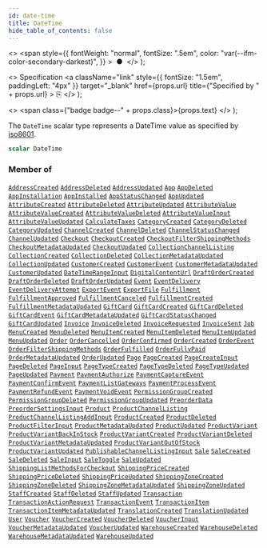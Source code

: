 ```yaml
---
id: date-time
title: DateTime
hide_table_of_contents: false
---
```


  <>
    <span
      style={{
        fontWeight: "normal",
        fontSize: ".5em",
        color: "var(--ifm-color-secondary-darkest)",
      }}
    >
      &nbsp;●&nbsp;
    </span>
  </>
);

  <>
    Specification
    <a
      className="link"
      style={{ fontSize: "1.5em", paddingLeft: "4px" }}
      target="\_blank"
      href={props.url}
      title={"Specified by " + props.url}
    >
      ⎘
    </a>
  </>
);

  <>
    <span class={"badge badge--" + props.class}>{props.text}</span>
  </>
);

The `DateTime` scalar type represents a DateTime
value as specified by
[iso8601](https://en.wikipedia.org/wiki/ISO_8601).

```graphql
scalar DateTime
```

### Member of

[`AddressCreated`](../../../developer/api-reference/objects/address-created) <Badge class="secondary" text="object"/><Bullet />[`AddressDeleted`](../../../developer/api-reference/objects/address-deleted) <Badge class="secondary" text="object"/><Bullet />[`AddressUpdated`](../../../developer/api-reference/objects/address-updated) <Badge class="secondary" text="object"/><Bullet />[`App`](../../../developer/api-reference/objects/app) <Badge class="secondary" text="object"/><Bullet />[`AppDeleted`](../../../developer/api-reference/objects/app-deleted) <Badge class="secondary" text="object"/><Bullet />[`AppInstallation`](../../../developer/api-reference/objects/app-installation) <Badge class="secondary" text="object"/><Bullet />[`AppInstalled`](../../../developer/api-reference/objects/app-installed) <Badge class="secondary" text="object"/><Bullet />[`AppStatusChanged`](../../../developer/api-reference/objects/app-status-changed) <Badge class="secondary" text="object"/><Bullet />[`AppUpdated`](../../../developer/api-reference/objects/app-updated) <Badge class="secondary" text="object"/><Bullet />[`AttributeCreated`](../../../developer/api-reference/objects/attribute-created) <Badge class="secondary" text="object"/><Bullet />[`AttributeDeleted`](../../../developer/api-reference/objects/attribute-deleted) <Badge class="secondary" text="object"/><Bullet />[`AttributeUpdated`](../../../developer/api-reference/objects/attribute-updated) <Badge class="secondary" text="object"/><Bullet />[`AttributeValue`](../../../developer/api-reference/objects/attribute-value) <Badge class="secondary" text="object"/><Bullet />[`AttributeValueCreated`](../../../developer/api-reference/objects/attribute-value-created) <Badge class="secondary" text="object"/><Bullet />[`AttributeValueDeleted`](../../../developer/api-reference/objects/attribute-value-deleted) <Badge class="secondary" text="object"/><Bullet />[`AttributeValueInput`](../../../developer/api-reference/inputs/attribute-value-input) <Badge class="secondary" text="input"/><Bullet />[`AttributeValueUpdated`](../../../developer/api-reference/objects/attribute-value-updated) <Badge class="secondary" text="object"/><Bullet />[`CalculateTaxes`](../../../developer/api-reference/objects/calculate-taxes) <Badge class="secondary" text="object"/><Bullet />[`CategoryCreated`](../../../developer/api-reference/objects/category-created) <Badge class="secondary" text="object"/><Bullet />[`CategoryDeleted`](../../../developer/api-reference/objects/category-deleted) <Badge class="secondary" text="object"/><Bullet />[`CategoryUpdated`](../../../developer/api-reference/objects/category-updated) <Badge class="secondary" text="object"/><Bullet />[`ChannelCreated`](../../../developer/api-reference/objects/channel-created) <Badge class="secondary" text="object"/><Bullet />[`ChannelDeleted`](../../../developer/api-reference/objects/channel-deleted) <Badge class="secondary" text="object"/><Bullet />[`ChannelStatusChanged`](../../../developer/api-reference/objects/channel-status-changed) <Badge class="secondary" text="object"/><Bullet />[`ChannelUpdated`](../../../developer/api-reference/objects/channel-updated) <Badge class="secondary" text="object"/><Bullet />[`Checkout`](../../../developer/api-reference/objects/checkout) <Badge class="secondary" text="object"/><Bullet />[`CheckoutCreated`](../../../developer/api-reference/objects/checkout-created) <Badge class="secondary" text="object"/><Bullet />[`CheckoutFilterShippingMethods`](../../../developer/api-reference/objects/checkout-filter-shipping-methods) <Badge class="secondary" text="object"/><Bullet />[`CheckoutMetadataUpdated`](../../../developer/api-reference/objects/checkout-metadata-updated) <Badge class="secondary" text="object"/><Bullet />[`CheckoutUpdated`](../../../developer/api-reference/objects/checkout-updated) <Badge class="secondary" text="object"/><Bullet />[`CollectionChannelListing`](../../../developer/api-reference/objects/collection-channel-listing) <Badge class="secondary" text="object"/><Bullet />[`CollectionCreated`](../../../developer/api-reference/objects/collection-created) <Badge class="secondary" text="object"/><Bullet />[`CollectionDeleted`](../../../developer/api-reference/objects/collection-deleted) <Badge class="secondary" text="object"/><Bullet />[`CollectionMetadataUpdated`](../../../developer/api-reference/objects/collection-metadata-updated) <Badge class="secondary" text="object"/><Bullet />[`CollectionUpdated`](../../../developer/api-reference/objects/collection-updated) <Badge class="secondary" text="object"/><Bullet />[`CustomerCreated`](../../../developer/api-reference/objects/customer-created) <Badge class="secondary" text="object"/><Bullet />[`CustomerEvent`](../../../developer/api-reference/objects/customer-event) <Badge class="secondary" text="object"/><Bullet />[`CustomerMetadataUpdated`](../../../developer/api-reference/objects/customer-metadata-updated) <Badge class="secondary" text="object"/><Bullet />[`CustomerUpdated`](../../../developer/api-reference/objects/customer-updated) <Badge class="secondary" text="object"/><Bullet />[`DateTimeRangeInput`](../../../developer/api-reference/inputs/date-time-range-input) <Badge class="secondary" text="input"/><Bullet />[`DigitalContentUrl`](../../../developer/api-reference/objects/digital-content-url) <Badge class="secondary" text="object"/><Bullet />[`DraftOrderCreated`](../../../developer/api-reference/objects/draft-order-created) <Badge class="secondary" text="object"/><Bullet />[`DraftOrderDeleted`](../../../developer/api-reference/objects/draft-order-deleted) <Badge class="secondary" text="object"/><Bullet />[`DraftOrderUpdated`](../../../developer/api-reference/objects/draft-order-updated) <Badge class="secondary" text="object"/><Bullet />[`Event`](../../../developer/api-reference/interfaces/event) <Badge class="secondary" text="interface"/><Bullet />[`EventDelivery`](../../../developer/api-reference/objects/event-delivery) <Badge class="secondary" text="object"/><Bullet />[`EventDeliveryAttempt`](../../../developer/api-reference/objects/event-delivery-attempt) <Badge class="secondary" text="object"/><Bullet />[`ExportEvent`](../../../developer/api-reference/objects/export-event) <Badge class="secondary" text="object"/><Bullet />[`ExportFile`](../../../developer/api-reference/objects/export-file) <Badge class="secondary" text="object"/><Bullet />[`Fulfillment`](../../../developer/api-reference/objects/fulfillment) <Badge class="secondary" text="object"/><Bullet />[`FulfillmentApproved`](../../../developer/api-reference/objects/fulfillment-approved) <Badge class="secondary" text="object"/><Bullet />[`FulfillmentCanceled`](../../../developer/api-reference/objects/fulfillment-canceled) <Badge class="secondary" text="object"/><Bullet />[`FulfillmentCreated`](../../../developer/api-reference/objects/fulfillment-created) <Badge class="secondary" text="object"/><Bullet />[`FulfillmentMetadataUpdated`](../../../developer/api-reference/objects/fulfillment-metadata-updated) <Badge class="secondary" text="object"/><Bullet />[`GiftCard`](../../../developer/api-reference/objects/gift-card) <Badge class="secondary" text="object"/><Bullet />[`GiftCardCreated`](../../../developer/api-reference/objects/gift-card-created) <Badge class="secondary" text="object"/><Bullet />[`GiftCardDeleted`](../../../developer/api-reference/objects/gift-card-deleted) <Badge class="secondary" text="object"/><Bullet />[`GiftCardEvent`](../../../developer/api-reference/objects/gift-card-event) <Badge class="secondary" text="object"/><Bullet />[`GiftCardMetadataUpdated`](../../../developer/api-reference/objects/gift-card-metadata-updated) <Badge class="secondary" text="object"/><Bullet />[`GiftCardStatusChanged`](../../../developer/api-reference/objects/gift-card-status-changed) <Badge class="secondary" text="object"/><Bullet />[`GiftCardUpdated`](../../../developer/api-reference/objects/gift-card-updated) <Badge class="secondary" text="object"/><Bullet />[`Invoice`](../../../developer/api-reference/objects/invoice) <Badge class="secondary" text="object"/><Bullet />[`InvoiceDeleted`](../../../developer/api-reference/objects/invoice-deleted) <Badge class="secondary" text="object"/><Bullet />[`InvoiceRequested`](../../../developer/api-reference/objects/invoice-requested) <Badge class="secondary" text="object"/><Bullet />[`InvoiceSent`](../../../developer/api-reference/objects/invoice-sent) <Badge class="secondary" text="object"/><Bullet />[`Job`](../../../developer/api-reference/interfaces/job) <Badge class="secondary" text="interface"/><Bullet />[`MenuCreated`](../../../developer/api-reference/objects/menu-created) <Badge class="secondary" text="object"/><Bullet />[`MenuDeleted`](../../../developer/api-reference/objects/menu-deleted) <Badge class="secondary" text="object"/><Bullet />[`MenuItemCreated`](../../../developer/api-reference/objects/menu-item-created) <Badge class="secondary" text="object"/><Bullet />[`MenuItemDeleted`](../../../developer/api-reference/objects/menu-item-deleted) <Badge class="secondary" text="object"/><Bullet />[`MenuItemUpdated`](../../../developer/api-reference/objects/menu-item-updated) <Badge class="secondary" text="object"/><Bullet />[`MenuUpdated`](../../../developer/api-reference/objects/menu-updated) <Badge class="secondary" text="object"/><Bullet />[`Order`](../../../developer/api-reference/objects/order) <Badge class="secondary" text="object"/><Bullet />[`OrderCancelled`](../../../developer/api-reference/objects/order-cancelled) <Badge class="secondary" text="object"/><Bullet />[`OrderConfirmed`](../../../developer/api-reference/objects/order-confirmed) <Badge class="secondary" text="object"/><Bullet />[`OrderCreated`](../../../developer/api-reference/objects/order-created) <Badge class="secondary" text="object"/><Bullet />[`OrderEvent`](../../../developer/api-reference/objects/order-event) <Badge class="secondary" text="object"/><Bullet />[`OrderFilterShippingMethods`](../../../developer/api-reference/objects/order-filter-shipping-methods) <Badge class="secondary" text="object"/><Bullet />[`OrderFulfilled`](../../../developer/api-reference/objects/order-fulfilled) <Badge class="secondary" text="object"/><Bullet />[`OrderFullyPaid`](../../../developer/api-reference/objects/order-fully-paid) <Badge class="secondary" text="object"/><Bullet />[`OrderMetadataUpdated`](../../../developer/api-reference/objects/order-metadata-updated) <Badge class="secondary" text="object"/><Bullet />[`OrderUpdated`](../../../developer/api-reference/objects/order-updated) <Badge class="secondary" text="object"/><Bullet />[`Page`](../../../developer/api-reference/objects/page) <Badge class="secondary" text="object"/><Bullet />[`PageCreated`](../../../developer/api-reference/objects/page-created) <Badge class="secondary" text="object"/><Bullet />[`PageCreateInput`](../../../developer/api-reference/inputs/page-create-input) <Badge class="secondary" text="input"/><Bullet />[`PageDeleted`](../../../developer/api-reference/objects/page-deleted) <Badge class="secondary" text="object"/><Bullet />[`PageInput`](../../../developer/api-reference/inputs/page-input) <Badge class="secondary" text="input"/><Bullet />[`PageTypeCreated`](../../../developer/api-reference/objects/page-type-created) <Badge class="secondary" text="object"/><Bullet />[`PageTypeDeleted`](../../../developer/api-reference/objects/page-type-deleted) <Badge class="secondary" text="object"/><Bullet />[`PageTypeUpdated`](../../../developer/api-reference/objects/page-type-updated) <Badge class="secondary" text="object"/><Bullet />[`PageUpdated`](../../../developer/api-reference/objects/page-updated) <Badge class="secondary" text="object"/><Bullet />[`Payment`](../../../developer/api-reference/objects/payment) <Badge class="secondary" text="object"/><Bullet />[`PaymentAuthorize`](../../../developer/api-reference/objects/payment-authorize) <Badge class="secondary" text="object"/><Bullet />[`PaymentCaptureEvent`](../../../developer/api-reference/objects/payment-capture-event) <Badge class="secondary" text="object"/><Bullet />[`PaymentConfirmEvent`](../../../developer/api-reference/objects/payment-confirm-event) <Badge class="secondary" text="object"/><Bullet />[`PaymentListGateways`](../../../developer/api-reference/objects/payment-list-gateways) <Badge class="secondary" text="object"/><Bullet />[`PaymentProcessEvent`](../../../developer/api-reference/objects/payment-process-event) <Badge class="secondary" text="object"/><Bullet />[`PaymentRefundEvent`](../../../developer/api-reference/objects/payment-refund-event) <Badge class="secondary" text="object"/><Bullet />[`PaymentVoidEvent`](../../../developer/api-reference/objects/payment-void-event) <Badge class="secondary" text="object"/><Bullet />[`PermissionGroupCreated`](../../../developer/api-reference/objects/permission-group-created) <Badge class="secondary" text="object"/><Bullet />[`PermissionGroupDeleted`](../../../developer/api-reference/objects/permission-group-deleted) <Badge class="secondary" text="object"/><Bullet />[`PermissionGroupUpdated`](../../../developer/api-reference/objects/permission-group-updated) <Badge class="secondary" text="object"/><Bullet />[`PreorderData`](../../../developer/api-reference/objects/preorder-data) <Badge class="secondary" text="object"/><Bullet />[`PreorderSettingsInput`](../../../developer/api-reference/inputs/preorder-settings-input) <Badge class="secondary" text="input"/><Bullet />[`Product`](../../../developer/api-reference/objects/product) <Badge class="secondary" text="object"/><Bullet />[`ProductChannelListing`](../../../developer/api-reference/objects/product-channel-listing) <Badge class="secondary" text="object"/><Bullet />[`ProductChannelListingAddInput`](../../../developer/api-reference/inputs/product-channel-listing-add-input) <Badge class="secondary" text="input"/><Bullet />[`ProductCreated`](../../../developer/api-reference/objects/product-created) <Badge class="secondary" text="object"/><Bullet />[`ProductDeleted`](../../../developer/api-reference/objects/product-deleted) <Badge class="secondary" text="object"/><Bullet />[`ProductFilterInput`](../../../developer/api-reference/inputs/product-filter-input) <Badge class="secondary" text="input"/><Bullet />[`ProductMetadataUpdated`](../../../developer/api-reference/objects/product-metadata-updated) <Badge class="secondary" text="object"/><Bullet />[`ProductUpdated`](../../../developer/api-reference/objects/product-updated) <Badge class="secondary" text="object"/><Bullet />[`ProductVariant`](../../../developer/api-reference/objects/product-variant) <Badge class="secondary" text="object"/><Bullet />[`ProductVariantBackInStock`](../../../developer/api-reference/objects/product-variant-back-in-stock) <Badge class="secondary" text="object"/><Bullet />[`ProductVariantCreated`](../../../developer/api-reference/objects/product-variant-created) <Badge class="secondary" text="object"/><Bullet />[`ProductVariantDeleted`](../../../developer/api-reference/objects/product-variant-deleted) <Badge class="secondary" text="object"/><Bullet />[`ProductVariantMetadataUpdated`](../../../developer/api-reference/objects/product-variant-metadata-updated) <Badge class="secondary" text="object"/><Bullet />[`ProductVariantOutOfStock`](../../../developer/api-reference/objects/product-variant-out-of-stock) <Badge class="secondary" text="object"/><Bullet />[`ProductVariantUpdated`](../../../developer/api-reference/objects/product-variant-updated) <Badge class="secondary" text="object"/><Bullet />[`PublishableChannelListingInput`](../../../developer/api-reference/inputs/publishable-channel-listing-input) <Badge class="secondary" text="input"/><Bullet />[`Sale`](../../../developer/api-reference/objects/sale) <Badge class="secondary" text="object"/><Bullet />[`SaleCreated`](../../../developer/api-reference/objects/sale-created) <Badge class="secondary" text="object"/><Bullet />[`SaleDeleted`](../../../developer/api-reference/objects/sale-deleted) <Badge class="secondary" text="object"/><Bullet />[`SaleInput`](../../../developer/api-reference/inputs/sale-input) <Badge class="secondary" text="input"/><Bullet />[`SaleToggle`](../../../developer/api-reference/objects/sale-toggle) <Badge class="secondary" text="object"/><Bullet />[`SaleUpdated`](../../../developer/api-reference/objects/sale-updated) <Badge class="secondary" text="object"/><Bullet />[`ShippingListMethodsForCheckout`](../../../developer/api-reference/objects/shipping-list-methods-for-checkout) <Badge class="secondary" text="object"/><Bullet />[`ShippingPriceCreated`](../../../developer/api-reference/objects/shipping-price-created) <Badge class="secondary" text="object"/><Bullet />[`ShippingPriceDeleted`](../../../developer/api-reference/objects/shipping-price-deleted) <Badge class="secondary" text="object"/><Bullet />[`ShippingPriceUpdated`](../../../developer/api-reference/objects/shipping-price-updated) <Badge class="secondary" text="object"/><Bullet />[`ShippingZoneCreated`](../../../developer/api-reference/objects/shipping-zone-created) <Badge class="secondary" text="object"/><Bullet />[`ShippingZoneDeleted`](../../../developer/api-reference/objects/shipping-zone-deleted) <Badge class="secondary" text="object"/><Bullet />[`ShippingZoneMetadataUpdated`](../../../developer/api-reference/objects/shipping-zone-metadata-updated) <Badge class="secondary" text="object"/><Bullet />[`ShippingZoneUpdated`](../../../developer/api-reference/objects/shipping-zone-updated) <Badge class="secondary" text="object"/><Bullet />[`StaffCreated`](../../../developer/api-reference/objects/staff-created) <Badge class="secondary" text="object"/><Bullet />[`StaffDeleted`](../../../developer/api-reference/objects/staff-deleted) <Badge class="secondary" text="object"/><Bullet />[`StaffUpdated`](../../../developer/api-reference/objects/staff-updated) <Badge class="secondary" text="object"/><Bullet />[`Transaction`](../../../developer/api-reference/objects/transaction) <Badge class="secondary" text="object"/><Bullet />[`TransactionActionRequest`](../../../developer/api-reference/objects/transaction-action-request) <Badge class="secondary" text="object"/><Bullet />[`TransactionEvent`](../../../developer/api-reference/objects/transaction-event) <Badge class="secondary" text="object"/><Bullet />[`TransactionItem`](../../../developer/api-reference/objects/transaction-item) <Badge class="secondary" text="object"/><Bullet />[`TransactionItemMetadataUpdated`](../../../developer/api-reference/objects/transaction-item-metadata-updated) <Badge class="secondary" text="object"/><Bullet />[`TranslationCreated`](../../../developer/api-reference/objects/translation-created) <Badge class="secondary" text="object"/><Bullet />[`TranslationUpdated`](../../../developer/api-reference/objects/translation-updated) <Badge class="secondary" text="object"/><Bullet />[`User`](../../../developer/api-reference/objects/user) <Badge class="secondary" text="object"/><Bullet />[`Voucher`](../../../developer/api-reference/objects/voucher) <Badge class="secondary" text="object"/><Bullet />[`VoucherCreated`](../../../developer/api-reference/objects/voucher-created) <Badge class="secondary" text="object"/><Bullet />[`VoucherDeleted`](../../../developer/api-reference/objects/voucher-deleted) <Badge class="secondary" text="object"/><Bullet />[`VoucherInput`](../../../developer/api-reference/inputs/voucher-input) <Badge class="secondary" text="input"/><Bullet />[`VoucherMetadataUpdated`](../../../developer/api-reference/objects/voucher-metadata-updated) <Badge class="secondary" text="object"/><Bullet />[`VoucherUpdated`](../../../developer/api-reference/objects/voucher-updated) <Badge class="secondary" text="object"/><Bullet />[`WarehouseCreated`](../../../developer/api-reference/objects/warehouse-created) <Badge class="secondary" text="object"/><Bullet />[`WarehouseDeleted`](../../../developer/api-reference/objects/warehouse-deleted) <Badge class="secondary" text="object"/><Bullet />[`WarehouseMetadataUpdated`](../../../developer/api-reference/objects/warehouse-metadata-updated) <Badge class="secondary" text="object"/><Bullet />[`WarehouseUpdated`](../../../developer/api-reference/objects/warehouse-updated) <Badge class="secondary" text="object"/>
